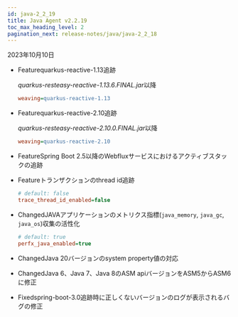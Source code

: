 ```yaml
---
id: java-2_2_19
title: Java Agent v2.2.19
toc_max_heading_level: 2
pagination_next: release-notes/java/java-2_2_18
---
```


2023年10月10日

- <Status>Feature</Status>quarkus-reactive-1.13追跡

  *quarkus-resteasy-reactive-1.13.6.FINAL.jar*以降

  ```ini title='whatap.conf'
  weaving=quarkus-reactive-1.13
  ```

- <Status>Feature</Status>quarkus-reactive-2.10追跡

  *quarkus-resteasy-reactive-2.10.0.FINAL.jar*以降

  ```ini title='whatap.conf'
  weaving=quarkus-reactive-2.10
  ```

- <Status>Feature</Status>Spring Boot 2.5以降のWebfluxサービスにおけるアクティブスタックの追跡

- <Status>Feature</Status>トランザクションのthread id追跡

  ```ini title='whatap.conf'
  # default: false
  trace_thread_id_enabled=false
  ```

- <Status>Changed</Status>JAVAアプリケーションのメトリクス指標(<code>java_memory</code>, <code>java_gc</code>, <code>java_os</code>)収集の活性化

  ```ini title='whatap.conf'
  # default: true
  perfx_java_enabled=true
  ```

- <Status>Changed</Status>Java 20バージョンのsystem property値の対応

- <Status>Changed</Status>Java 6、Java 7、Java 8のASM apiバージョンをASM5からASM6に修正

- <Status>Fixed</Status>spring-boot-3.0追跡時に正しくないバージョンのログが表示されるバグの修正
